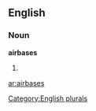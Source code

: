==English==

===Noun===
'''airbases'''

# {{plural of|[[airbase]]}}

[[Category:English plurals]]

[[ar:airbases]]